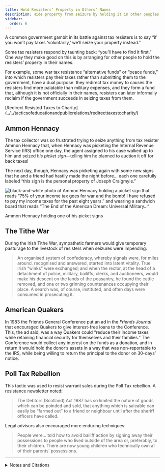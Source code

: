 ```yaml
---
title: Hold Resisters’ Property in Others’ Names
description: Hide property from seizure by holding it in other peoples’ names.
sidebar:
  order: 6
---
```


A common government gambit in its battle against tax resisters is to say “if you won’t pay taxes ‘voluntarily,’ we’ll seize your property instead.”

Some tax resisters respond by taunting back: “you’ll have to find it first.”
One way they make good on this is by arranging for other people to hold the resisters’ property in their names.

For example, some war tax resistance “alternative funds” or “peace funds,” into which resisters pay their taxes rather than submitting them to the government, have a dual purpose:
they redirect tax money to causes the resisters find more palatable than military expenses, and they form a fund that, although it is not officially in their names, resisters can later informally reclaim if the government succeeds in seizing taxes from them.

<Aside type="note" title="See also">
[Redirect Resisted Taxes to Charity](../../tacticsofeducationandpublicrelations/redirecttaxestocharity/)
</Aside>

## <Badge text="Example" size="medium" /> Ammon Hennacy

The tax collector was so frustrated trying to seize anything from tax resister Ammon Hennacy that, when Hennacy was picketing the Internal Revenue Service (IRS) office one day, the agent assigned to his case walked up to him and seized <em>his picket sign</em>—telling him he planned to auction it off for back taxes!

The next day, though, Hennacy was picketing again with some new signs that he and a friend had hastily made the night before… each one carefully labeled “this sign is the personal property of Joseph Craigmyle.”

![black-and-white photo of Ammon Hennacy holding a picket sign that reads “75% of your income tax goes for war and the bomb! I have refused to pay my income taxes for the past eight years.” and wearing a sandwich board that reads “The End of the American Dream: Universal Military…”](../../../assets/ammon-hennacy-pickets.png)
<figcaption>Ammon Hennacy holding one of his picket signs</figcaption>

## <Badge text="Example" size="medium" /> The Tithe War

During the Irish Tithe War, sympathetic farmers would give temporary pasturage to the livestock of resisters when seizures were impending:

> An organised system of confederacy, whereby signals were, for miles around, recognised and answered, started into latent vitality.
> True Irish “winks” were exchanged; and when the rector, at the head of a detachment of police, military, bailiffs, clerks, and auctioneers, would make his descent on the lands of the peasantry, he found the cattle removed, and one or two grinning countenances occupying their place.
> A search was, of course, instituted, and often days were consumed in prosecuting it.

## <Badge text="Example" size="medium" /> American Quakers

In 1983 the Friends General Conference put an ad in the <i>Friends Journal</i> that encouraged Quakers to give interest-free loans to the Conference.
This, the ad said, was a way Quakers could “reduce their income taxes while retaining financial security for themselves and their families.”
The Conference would collect any interest on the funds as a donation, and in return it would hold the donor’s assets in a way that was non-reportable to the IRS, while being willing to return the principal to the donor on 30-days’ notice.

## <Badge text="Example" size="medium" /> Poll Tax Rebellion

This tactic was used to resist warrant sales during the Poll Tax rebellion.
A resistance newsletter noted:

> The Debtors (Scotland) Act 1987 has so limited the nature of goods which can be poinded and sold, that anything which is saleable can easily be “farmed out” to a friend or neighbour until after the sheriff officers have called.

Legal advisors also encouraged more enduring techniques:

> People were… told how to avoid bailiff action by signing away their possessions to people who lived outside of the area or, preferably, to their children.
> There are now young children who technically own all of their parents’ possessions.

<Aside type="wikipedia" title="Wikipedia">
  <WikipediaBadge title="Ammon Hennacy" />
  <WikipediaBadge title="Tithe War" />
  <WikipediaBadge title="Friends General Conference" />
  <WikipediaBadge title="Poll tax (Great Britain)" />
</Aside>

---

<details>
<summary>Notes and Citations</summary>

* Ortman, David E. “How to start a peace fund” <i>The Mennonite</i> 14 March 1989, p. 104
* Hennacy, Ammon “My First Fast and Picketing” <i>We Won’t Pay: A Tax Resistance Reader</i> (2008) p. 385
* Fitzpatrick, William John <i>The Life, Times, and Correspondence of the Right Rev. Dr. Doyle</i>, Vol. II (1862) [p. 408](https://archive.org/details/lifetimesandcor05fitzgoog/page/408/mode/1up)
* “Give Money Without Giving Your Money Away” (ad) <i>Friends Journal</i> 15 March 1983, p. 21
* “Warrant sales and how we can win the fight against the poll tax” [<i>Refuse and Resist</i> #2](https://www.thesparrowsnest.org.uk/collections/public_archive/10694.pdf), January–February 1990, p. 4
* Burns, Danny <i>Poll Tax Rebellion</i> (AK Press, 1992), pp. 136, 151

</details>

